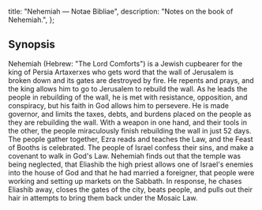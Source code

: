   title: "Nehemiah — Notae Bibliae",
  description: "Notes on the book of Nehemiah.",
};

<Initial text="Nehemiah"/>

## Synopsis

Nehemiah (Hebrew: "The Lord Comforts") is a Jewish cupbearer for the king of Persia Artaxerxes who gets word that the wall of Jerusalem is broken down and its gates are destroyed by fire. He repents and prays, and the king allows him to go to Jerusalem to rebuild the wall. As he leads the people in rebuilding of the wall, he is met with resistance, opposition, and conspiracy, but his faith in God allows him to persevere. He is made governor, and limits the taxes, debts, and burdens placed on the people as they are rebuilding the wall. With a weapon in one hand, and their tools in the other, the people miraculously finish rebuilding the wall in just 52 days. The people gather together, Ezra reads and teaches the Law, and the Feast of Booths is celebrated. The people of Israel confess their sins, and make a covenant to walk in God's Law. Nehemiah finds out that the temple was being neglected, that Eliashib the high priest allows one of Israel's enemies into the house of God and that he had married a foreigner, that people were working and setting up markets on the Sabbath. In response, he chases Eliashib away, closes the gates of the city, beats people, and pulls out their hair in attempts to bring them back under the Mosaic Law.
